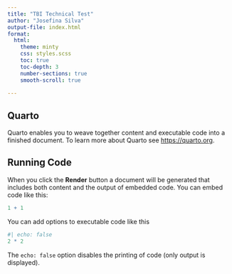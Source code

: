 ```yaml
---
title: "TBI Technical Test"
author: "Josefina Silva"
output-file: index.html
format:
  html:
    theme: minty
    css: styles.scss
    toc: true
    toc-depth: 3
    number-sections: true
    smooth-scroll: true
  
---
```


## Quarto

Quarto enables you to weave together content and executable code into a finished document. To learn more about Quarto see <https://quarto.org>.

## Running Code

When you click the **Render** button a document will be generated that includes both content and the output of embedded code. You can embed code like this:

```r
1 + 1
```

You can add options to executable code like this

```r
#| echo: false
2 * 2
```

The `echo: false` option disables the printing of code (only output is displayed).
